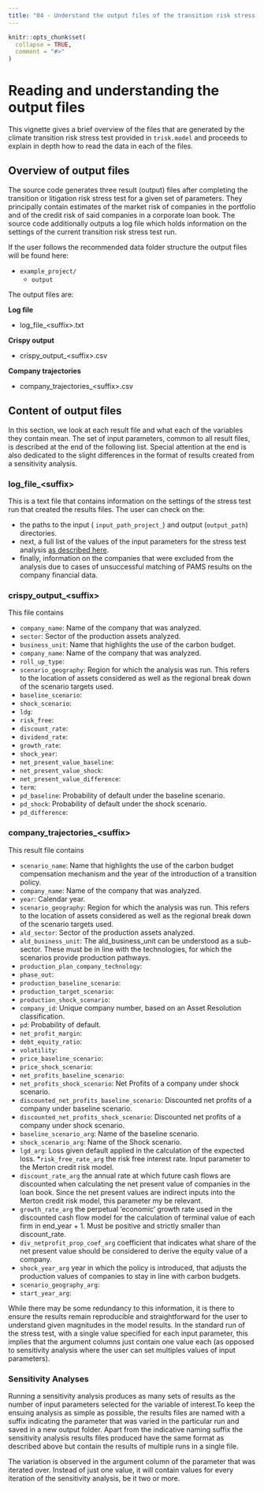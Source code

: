 ```yaml
---
title: "04 - Understand the output files of the transition risk stress test"
---
```


```r
knitr::opts_chunk$set(
  collapse = TRUE,
  comment = "#>"
)
```

# Reading and understanding the output files

This vignette gives a brief overview of the files that are generated by the
climate transition risk stress test provided in `trisk.model` and
proceeds to explain in depth how to read the data in each of the files.

## Overview of output files

The source code generates three result (output) files after completing the 
transition or litigation risk stress test for a given set of parameters. They principally 
contain estimates of the market risk of companies in the portfolio and of 
the credit risk of said companies in a corporate loan book. The source code 
additionally outputs a log file which holds information on the settings of the current 
transition risk stress test run.

If the user follows the recommended data folder structure the output files will
be found here:

* `example_project/`
    * `output`

The output files are:

**Log file**

* log_file_\<suffix\>.txt

**Crispy output**

* crispy_output_\<suffix\>.csv

**Company trajectories**

* company_trajectories_\<suffix\>.csv


## Content of output files

In this section, we look at each result file and what each of the variables they
contain mean. The set of input parameters, common to all result files, is 
described at the end of the following list. Special attention at the end 
is also dedicated to the slight differences in the format of results created from
a sensitivity analysis.

### log_file_\<suffix\>

This is a text file that contains information on the settings of the stress
test run that created the results files. The user can check on the:


* the paths to the input ( `input_path_project_`)
and output (`output_path`) directories.
* next, a full list of the values of the input parameters for the stress test analysis
[as described here](https://2degreesinvesting.github.io/trisk.model/articles/articles/02-run-stress-test.html#understanding-the-input-arguments). 
* finally, information on the companies that were excluded from the analysis due 
to cases of unsuccessful matching of PAMS results on the company financial data.

### crispy_output_\<suffix\>

This file contains 

* `company_name`: Name of the company that was analyzed.
* `sector`: Sector of the production assets analyzed.
* `business_unit`: Name that highlights the use of the carbon budget.
* `company_name`: Name of the company that was analyzed.
* `roll_up_type`: 
* `scenario_geography`: Region for which the analysis was run. This refers to
the location of assets considered as well as the regional break down of the 
scenario targets used.
* `baseline_scenario`:  
* `shock_scenario`:  
* `ldg`:  
* `risk_free`:
* `discount_rate`: 
* `dividend_rate`:
* `growth_rate`:
* `shock_year`: 
* `net_present_value_baseline`:
* `net_present_value_shock`:
* `net_present_value_difference`:
* `term`:
* `pd_baseline`: Probability of default under the baseline scenario.
* `pd_shock`: Probability of default under the shock scenario.
* `pd_difference`:



### company_trajectories_\<suffix\>

This result file contains 

* `scenario_name`: Name that highlights the use of the carbon budget compensation
mechanism and the year of the introduction of a transition policy.
* `company_name`: Name of the company that was analyzed.
* `year `: Calendar year.  
* `scenario_geography`: Region for which the analysis was run. This refers to the
location of assets considered as well as the regional break down of the 
scenario targets used.
* `ald_sector`: Sector of the production assets analyzed.
* `ald_business_unit`: The ald_business_unit can be understood as a sub-sector. These must be in
line with the technologies, for which the scenarios provide production pathways.
* `production_plan_company_technology`:
* `phase_out`:
* `production_baseline_scenario`:
* `production_target_scenario`:
* `production_shock_scenario`: 
* `company_id`: Unique company number, based on an Asset Resolution classification.
* `pd`: Probability of default.
* `net_profit_margin`: 
* `debt_equity_ratio`:
* `volatility`:
* `price_baseline_scenario`:
* `price_shock_scenario`:
* `net_profits_baseline_scenario`: 
* `net_profits_shock_scenario`: Net Profits of a company under shock scenario.
* `discounted_net_profits_baseline_scenario`: Discounted net profits of a company under baseline scenario.
* `discounted_net_profits_shock_scenario`: Discounted net profits of a company under shock scenario.
* `baseline_scenario_arg`: Name of the baseline scenario.
* `shock_scenario_arg`: Name of the Shock scenario.
* `lgd_arg`: Loss given default applied in the calculation of the expected loss.
*`risk_free_rate_arg` the risk free interest rate. Input parameter to the Merton
credit risk model.
* `discount_rate_arg` the annual rate at which future cash flows are discounted
when calculating the net present value of companies in the loan book. Since 
the net present values are indirect inputs into the Merton credit risk model, 
this parameter my be relevant.
* `growth_rate_arg` the perpetual 'economic' growth rate used in the discounted 
cash flow model for the calculation of terminal value of each firm in end_year + 1.
Must be positive and strictly smaller than discount_rate.
* `div_netprofit_prop_coef_arg` coefficient that indicates what share of the net
present value should be considered to derive the equity value of a company.
* `shock_year_arg` year in which the policy is introduced, that adjusts the
production values of companies to stay in line with carbon budgets.
* `scenario_geography_arg`: 
* `start_year_arg`:

While there may be some redundancy to this information, it is there to ensure 
the results remain reproducible and straightforward for the user
to understand given magnitudes in the model results. In the standard run of the 
stress test, with a single value specified for each input parameter, this
implies that the argument columns just contain one value each 
(as opposed to sensitivity analysis where the user can set multiples values 
of input parameters).

### Sensitivity Analyses

Running a sensitivity analysis produces as many sets of results as the number 
of input parameters selected for the variable of interest.To keep the ensuing 
analysis as simple as possible, the results files are named with a suffix 
indicating the parameter that was varied in the particular run and saved in a 
new output folder. Apart from the indicative naming suffix the sensitivity 
analysis results files produced have the same format as described above but 
contain the results of multiple runs in a single file. 

The variation is observed in the argument column of the parameter that 
was iterated over. Instead of just one value, it will contain values for every 
iteration of the sensitivity analysis, be it two or more.
